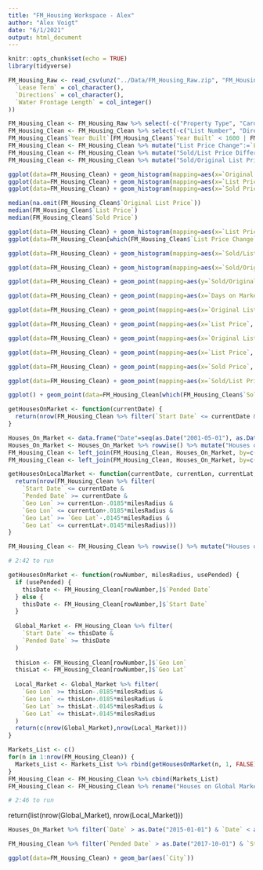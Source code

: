 ```yaml
---
title: "FM_Housing Workspace - Alex"
author: "Alex Voigt"
date: "6/1/2021"
output: html_document
---
```


```r
knitr::opts_chunk$set(echo = TRUE)
library(tidyverse)
```


```r
FM_Housing_Raw <- read_csv(unz("../Data/FM_Housing_Raw.zip", "FM_Housing_Raw.csv"), col_types = cols(
  `Lease Term` = col_character(),
  `Directions` = col_character(),
  `Water Frontage Length` = col_integer()
))
```

```r
FM_Housing_Clean <- FM_Housing_Raw %>% select(-c("Property Type", "Card Format")) #All properties are Residential for both Property Type and Card Format variables
FM_Housing_Clean <- FM_Housing_Clean %>% select(-c("List Number", "Directions")) #Arbitrary values not useful for data mining
FM_Housing_Clean$`Year Built`[FM_Housing_Clean$`Year Built` < 1600 | FM_Housing_Clean$`Year Built` > 2021] <- NA
FM_Housing_Clean <- FM_Housing_Clean %>% mutate("List Price Change":=`List Price`-`Original List Price`)
FM_Housing_Clean <- FM_Housing_Clean %>% mutate("Sold/List Price Difference":=`Sold Price` - `List Price`)
FM_Housing_Clean <- FM_Housing_Clean %>% mutate("Sold/Original List Price Difference":=`Sold Price` - `Original List Price`)

```

```r
ggplot(data=FM_Housing_Clean) + geom_histogram(mapping=aes(x=`Original List Price`), binwidth=10000)
ggplot(data=FM_Housing_Clean) + geom_histogram(mapping=aes(x=`List Price`), binwidth=10000)
ggplot(data=FM_Housing_Clean) + geom_histogram(mapping=aes(x=`Sold Price`), binwidth=10000)

median(na.omit(FM_Housing_Clean$`Original List Price`))
median(FM_Housing_Clean$`List Price`)
median(FM_Housing_Clean$`Sold Price`)

ggplot(data=FM_Housing_Clean) + geom_histogram(mapping=aes(x=`List Price Change`), binwidth=10000)
ggplot(data=FM_Housing_Clean[which(FM_Housing_Clean$`List Price Change`!=0),]) + geom_histogram(mapping=aes(x=`List Price Change`), binwidth=10000)

ggplot(data=FM_Housing_Clean) + geom_histogram(mapping=aes(x=`Sold/List Price Difference`), binwidth=10000)

ggplot(data=FM_Housing_Clean) + geom_histogram(mapping=aes(x=`Sold/Original List Price Difference`), binwidth=10000)

ggplot(data=FM_Housing_Clean) + geom_point(mapping=aes(y=`Sold/Original List Price Difference`, x=`Days on Market`), alpha=0.1) + xlim(0, 1250) + ylim(-200000, 200000)

ggplot(data=FM_Housing_Clean) + geom_point(mapping=aes(x=`Days on Market`, y=`List Price Change`), alpha=0.1)

ggplot(data=FM_Housing_Clean) + geom_point(mapping=aes(x=`Original List Price`, y=`List Price Change`), alpha=0.1)

ggplot(data=FM_Housing_Clean) + geom_point(mapping=aes(x=`List Price`, y=`List Price Change`), alpha=0.1)

ggplot(data=FM_Housing_Clean) + geom_point(mapping=aes(x=`Original List Price`, y=`Days on Market`), alpha=0.1)

ggplot(data=FM_Housing_Clean) + geom_point(mapping=aes(x=`List Price`, y=`Days on Market`), alpha=0.1)

ggplot(data=FM_Housing_Clean) + geom_point(mapping=aes(x=`Sold Price`, y=`Days on Market`), alpha=0.1)

ggplot(data=FM_Housing_Clean) + geom_point(mapping=aes(x=`Sold/List Price Difference`, y=`Days on Market`), alpha=0.1)
```

```r
ggplot() + geom_point(data=FM_Housing_Clean[which(FM_Housing_Clean$`Sold Price` <= 700000),], mapping=aes(x=`Geo Lon`, y=`Geo Lat`, color=`Sold Price`)) + scale_color_gradient(low="yellow",high="red") + geom_point(data=FM_Housing_Clean[which(FM_Housing_Clean$`Sold Price` > 700000),], mapping=aes(x=`Geo Lon`, y=`Geo Lat`), size=0.5) + ylim(46.75, 46.95) + xlim(-96.95, -96.7)
```

```r
getHousesOnMarket <- function(currentDate) {
  return(nrow(FM_Housing_Clean %>% filter(`Start Date` <= currentDate & `Pended Date` >= currentDate)))
}

Houses_On_Market <- data.frame("Date"=seq(as.Date("2001-05-01"), as.Date("2021-03-01"), by="days"))
Houses_On_Market <- Houses_On_Market %>% rowwise() %>% mutate("Houses on Market" = getHousesOnMarket(Date))
FM_Housing_Clean <- left_join(FM_Housing_Clean, Houses_On_Market, by=c("Start Date" = "Date")) %>% rename("Houses on Market at Start" = "Houses on Market")
FM_Housing_Clean <- left_join(FM_Housing_Clean, Houses_On_Market, by=c("Pended Date" = "Date")) %>% rename("Houses on Market at Pended" = "Houses on Market")

getHousesOnLocalMarket <- function(currentDate, currentLon, currentLat, milesRadius) {
  return(nrow(FM_Housing_Clean %>% filter(
    `Start Date` <= currentDate &
    `Pended Date` >= currentDate &
    `Geo Lon` >= currentLon-.0185*milesRadius &
    `Geo Lon` <= currentLon+.0185*milesRadius &
    `Geo Lat` >= `Geo Lat`-.0145*milesRadius &
    `Geo Lat` <= currentLat+.0145*milesRadius)))
}

FM_Housing_Clean <- FM_Housing_Clean %>% rowwise() %>% mutate("Houses on Local Market at Start" = getHousesOnLocalMarket(`Start Date`, `Geo Lon`, `Geo Lat`, 1))

# 2:42 to run
```

```r
getHousesOnMarket <- function(rowNumber, milesRadius, usePended) {
  if (usePended) {
    thisDate <- FM_Housing_Clean[rowNumber,]$`Pended Date`
  } else {
    thisDate <- FM_Housing_Clean[rowNumber,]$`Start Date`
  }
  
  Global_Market <- FM_Housing_Clean %>% filter(
    `Start Date` <= thisDate &
    `Pended Date` >= thisDate
  )
  
  thisLon <- FM_Housing_Clean[rowNumber,]$`Geo Lon`
  thisLat <- FM_Housing_Clean[rowNumber,]$`Geo Lat`
  
  Local_Market <- Global_Market %>% filter(
    `Geo Lon` >= thisLon-.0185*milesRadius &
    `Geo Lon` <= thisLon+.0185*milesRadius &
    `Geo Lat` >= thisLat-.0145*milesRadius &
    `Geo Lat` <= thisLat+.0145*milesRadius
  )
  return(c(nrow(Global_Market),nrow(Local_Market)))
}

Markets_List <- c()
for(n in 1:nrow(FM_Housing_Clean)) {
  Markets_List <- Markets_List %>% rbind(getHousesOnMarket(n, 1, FALSE))
}
FM_Housing_Clean <- FM_Housing_Clean %>% cbind(Markets_List)
FM_Housing_Clean <- FM_Housing_Clean %>% rename("Houses on Global Market at Start" = `1`, "Houses on Local Market at Start" = `2`)

# 2:46 to run
```
  
  return(list(nrow(Global_Market), nrow(Local_Market)))

```r
Houses_On_Market %>% filter(`Date` > as.Date("2015-01-01") & `Date` < as.Date("2020-01-01")) %>% ggplot() + geom_point(mapping=aes(x=`Date`, y=`Houses on Market`))
```
```r
FM_Housing_Clean %>% filter(`Pended Date` > as.Date("2017-10-01") & `Start Date` < as.Date("2017-10-01")) %>% ggplot() + geom_bar(aes(`City`))

ggplot(data=FM_Housing_Clean) + geom_bar(aes(`City`))
```

